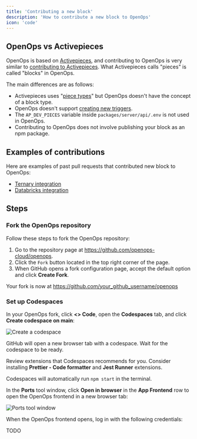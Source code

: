 ```yaml
---
title: 'Contributing a new block'
description: 'How to contribute a new block to OpenOps'
icon: 'code'
---
```


## OpenOps vs Activepieces

OpenOps is based on [Activepieces](https://www.activepieces.com/), and contributing to OpenOps is very similar to [contributing to Activepieces](https://www.activepieces.com/docs/developers/building-pieces/overview). What Activepieces calls "pieces" is called "blocks" in OpenOps.

The main differences are as follows:
* Activepieces uses "[piece types](https://www.activepieces.com/docs/developers/building-pieces/piece-definition)" but OpenOps doesn't have the concept of a block type.
* OpenOps doesn't support [creating new triggers](https://www.activepieces.com/docs/developers/building-pieces/create-trigger).
* The `AP_DEV_PIECES` variable inside `packages/server/api/.env` is not used in OpenOps.
* Contributing to OpenOps does not involve publishing your block as an npm package.

## Examples of contributions

Here are examples of past pull requests that contributed new block to OpenOps:
* [Ternary integration](https://github.com/openops-cloud/openops/pull/326)
* [Databricks integration](https://github.com/openops-cloud/openops/pull/434)

## Steps

### Fork the OpenOps repository

Follow these steps to fork the OpenOps repository:

1. Go to the repository page at https://github.com/openops-cloud/openops.
2. Click the `Fork` button located in the top right corner of the page.
3. When GitHub opens a fork configuration page, accept the default option and click **Create Fork**.

Your fork is now at https://github.com/your_github_username/openops

### Set up Codespaces

In your OpenOps fork, click **\<\> Code**, open the **Codespaces** tab, and click **Create codespace on main**:

![Create a codespace](/images/contributing/create-codespace.png)

GitHub will open a new browser tab with a codespace. Wait for the codespace to be ready.

Review extensions that Codespaces recommends for you. Consider installing **Prettier - Code formatter** and **Jest Runner** extensions.

Codespaces will automatically run `npm start` in the terminal.

In the **Ports** tool window, click **Open in browser** in the **App Frontend** row to open the OpenOps frontend in a new browser tab:

![Ports tool window](/images/contributing/ports.png)

When the OpenOps frontend opens, log in with the following credentials:

TODO
